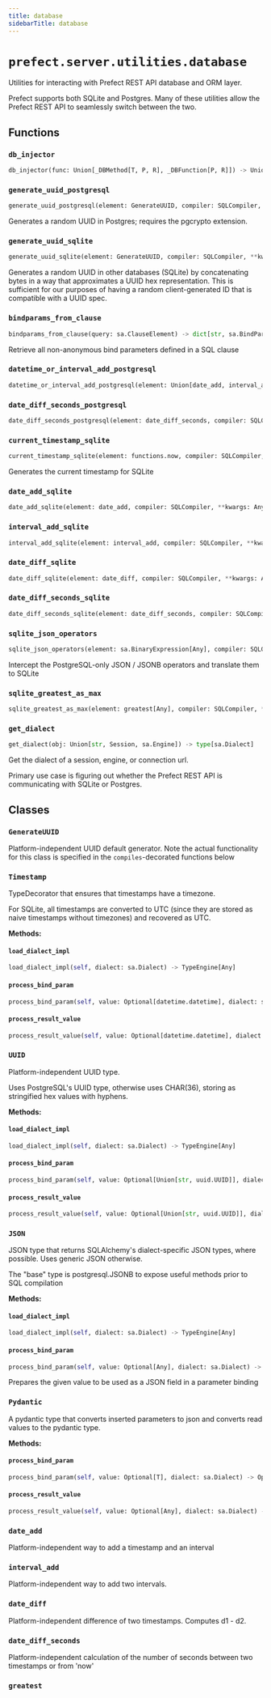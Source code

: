 ```yaml
---
title: database
sidebarTitle: database
---
```


# `prefect.server.utilities.database`



Utilities for interacting with Prefect REST API database and ORM layer.

Prefect supports both SQLite and Postgres. Many of these utilities
allow the Prefect REST API to seamlessly switch between the two.


## Functions

### `db_injector` <sup><a href="https://github.com/PrefectHQ/prefect/blob/main/src/prefect/server/utilities/database.py#L77" target="_blank"><Icon icon="github" style="width: 14px; height: 14px;" /></a></sup>

```python
db_injector(func: Union[_DBMethod[T, P, R], _DBFunction[P, R]]) -> Union[_Method[T, P, R], _Function[P, R]]
```

### `generate_uuid_postgresql` <sup><a href="https://github.com/PrefectHQ/prefect/blob/main/src/prefect/server/utilities/database.py#L96" target="_blank"><Icon icon="github" style="width: 14px; height: 14px;" /></a></sup>

```python
generate_uuid_postgresql(element: GenerateUUID, compiler: SQLCompiler, **kwargs: Any) -> str
```


Generates a random UUID in Postgres; requires the pgcrypto extension.


### `generate_uuid_sqlite` <sup><a href="https://github.com/PrefectHQ/prefect/blob/main/src/prefect/server/utilities/database.py#L107" target="_blank"><Icon icon="github" style="width: 14px; height: 14px;" /></a></sup>

```python
generate_uuid_sqlite(element: GenerateUUID, compiler: SQLCompiler, **kwargs: Any) -> str
```


Generates a random UUID in other databases (SQLite) by concatenating
bytes in a way that approximates a UUID hex representation. This is
sufficient for our purposes of having a random client-generated ID
that is compatible with a UUID spec.


### `bindparams_from_clause` <sup><a href="https://github.com/PrefectHQ/prefect/blob/main/src/prefect/server/utilities/database.py#L327" target="_blank"><Icon icon="github" style="width: 14px; height: 14px;" /></a></sup>

```python
bindparams_from_clause(query: sa.ClauseElement) -> dict[str, sa.BindParameter[Any]]
```


Retrieve all non-anonymous bind parameters defined in a SQL clause


### `datetime_or_interval_add_postgresql` <sup><a href="https://github.com/PrefectHQ/prefect/blob/main/src/prefect/server/utilities/database.py#L425" target="_blank"><Icon icon="github" style="width: 14px; height: 14px;" /></a></sup>

```python
datetime_or_interval_add_postgresql(element: Union[date_add, interval_add, date_diff], compiler: SQLCompiler, **kwargs: Any) -> str
```

### `date_diff_seconds_postgresql` <sup><a href="https://github.com/PrefectHQ/prefect/blob/main/src/prefect/server/utilities/database.py#L435" target="_blank"><Icon icon="github" style="width: 14px; height: 14px;" /></a></sup>

```python
date_diff_seconds_postgresql(element: date_diff_seconds, compiler: SQLCompiler, **kwargs: Any) -> str
```

### `current_timestamp_sqlite` <sup><a href="https://github.com/PrefectHQ/prefect/blob/main/src/prefect/server/utilities/database.py#L507" target="_blank"><Icon icon="github" style="width: 14px; height: 14px;" /></a></sup>

```python
current_timestamp_sqlite(element: functions.now, compiler: SQLCompiler, **kwargs: Any) -> str
```


Generates the current timestamp for SQLite


### `date_add_sqlite` <sup><a href="https://github.com/PrefectHQ/prefect/blob/main/src/prefect/server/utilities/database.py#L515" target="_blank"><Icon icon="github" style="width: 14px; height: 14px;" /></a></sup>

```python
date_add_sqlite(element: date_add, compiler: SQLCompiler, **kwargs: Any) -> str
```

### `interval_add_sqlite` <sup><a href="https://github.com/PrefectHQ/prefect/blob/main/src/prefect/server/utilities/database.py#L523" target="_blank"><Icon icon="github" style="width: 14px; height: 14px;" /></a></sup>

```python
interval_add_sqlite(element: interval_add, compiler: SQLCompiler, **kwargs: Any) -> str
```

### `date_diff_sqlite` <sup><a href="https://github.com/PrefectHQ/prefect/blob/main/src/prefect/server/utilities/database.py#L532" target="_blank"><Icon icon="github" style="width: 14px; height: 14px;" /></a></sup>

```python
date_diff_sqlite(element: date_diff, compiler: SQLCompiler, **kwargs: Any) -> str
```

### `date_diff_seconds_sqlite` <sup><a href="https://github.com/PrefectHQ/prefect/blob/main/src/prefect/server/utilities/database.py#L539" target="_blank"><Icon icon="github" style="width: 14px; height: 14px;" /></a></sup>

```python
date_diff_seconds_sqlite(element: date_diff_seconds, compiler: SQLCompiler, **kwargs: Any) -> str
```

### `sqlite_json_operators` <sup><a href="https://github.com/PrefectHQ/prefect/blob/main/src/prefect/server/utilities/database.py#L690" target="_blank"><Icon icon="github" style="width: 14px; height: 14px;" /></a></sup>

```python
sqlite_json_operators(element: sa.BinaryExpression[Any], compiler: SQLCompiler, override_operator: Optional[OperatorType] = None, **kwargs: Any) -> str
```


Intercept the PostgreSQL-only JSON / JSONB operators and translate them to SQLite


### `sqlite_greatest_as_max` <sup><a href="https://github.com/PrefectHQ/prefect/blob/main/src/prefect/server/utilities/database.py#L709" target="_blank"><Icon icon="github" style="width: 14px; height: 14px;" /></a></sup>

```python
sqlite_greatest_as_max(element: greatest[Any], compiler: SQLCompiler, **kwargs: Any) -> str
```

### `get_dialect` <sup><a href="https://github.com/PrefectHQ/prefect/blob/main/src/prefect/server/utilities/database.py#L727" target="_blank"><Icon icon="github" style="width: 14px; height: 14px;" /></a></sup>

```python
get_dialect(obj: Union[str, Session, sa.Engine]) -> type[sa.Dialect]
```


Get the dialect of a session, engine, or connection url.

Primary use case is figuring out whether the Prefect REST API is communicating with
SQLite or Postgres.


## Classes

### `GenerateUUID` <sup><a href="https://github.com/PrefectHQ/prefect/blob/main/src/prefect/server/utilities/database.py#L85" target="_blank"><Icon icon="github" style="width: 14px; height: 14px;" /></a></sup>


Platform-independent UUID default generator.
Note the actual functionality for this class is specified in the
`compiles`-decorated functions below


### `Timestamp` <sup><a href="https://github.com/PrefectHQ/prefect/blob/main/src/prefect/server/utilities/database.py#L133" target="_blank"><Icon icon="github" style="width: 14px; height: 14px;" /></a></sup>


TypeDecorator that ensures that timestamps have a timezone.

For SQLite, all timestamps are converted to UTC (since they are stored
as naive timestamps without timezones) and recovered as UTC.


**Methods:**

#### `load_dialect_impl` <sup><a href="https://github.com/PrefectHQ/prefect/blob/main/src/prefect/server/utilities/database.py#L143" target="_blank"><Icon icon="github" style="width: 14px; height: 14px;" /></a></sup>

```python
load_dialect_impl(self, dialect: sa.Dialect) -> TypeEngine[Any]
```

#### `process_bind_param` <sup><a href="https://github.com/PrefectHQ/prefect/blob/main/src/prefect/server/utilities/database.py#L155" target="_blank"><Icon icon="github" style="width: 14px; height: 14px;" /></a></sup>

```python
process_bind_param(self, value: Optional[datetime.datetime], dialect: sa.Dialect) -> Optional[datetime.datetime]
```

#### `process_result_value` <sup><a href="https://github.com/PrefectHQ/prefect/blob/main/src/prefect/server/utilities/database.py#L170" target="_blank"><Icon icon="github" style="width: 14px; height: 14px;" /></a></sup>

```python
process_result_value(self, value: Optional[datetime.datetime], dialect: sa.Dialect) -> Optional[datetime.datetime]
```

### `UUID` <sup><a href="https://github.com/PrefectHQ/prefect/blob/main/src/prefect/server/utilities/database.py#L183" target="_blank"><Icon icon="github" style="width: 14px; height: 14px;" /></a></sup>


Platform-independent UUID type.

Uses PostgreSQL's UUID type, otherwise uses
CHAR(36), storing as stringified hex values with
hyphens.


**Methods:**

#### `load_dialect_impl` <sup><a href="https://github.com/PrefectHQ/prefect/blob/main/src/prefect/server/utilities/database.py#L195" target="_blank"><Icon icon="github" style="width: 14px; height: 14px;" /></a></sup>

```python
load_dialect_impl(self, dialect: sa.Dialect) -> TypeEngine[Any]
```

#### `process_bind_param` <sup><a href="https://github.com/PrefectHQ/prefect/blob/main/src/prefect/server/utilities/database.py#L201" target="_blank"><Icon icon="github" style="width: 14px; height: 14px;" /></a></sup>

```python
process_bind_param(self, value: Optional[Union[str, uuid.UUID]], dialect: sa.Dialect) -> Optional[str]
```

#### `process_result_value` <sup><a href="https://github.com/PrefectHQ/prefect/blob/main/src/prefect/server/utilities/database.py#L213" target="_blank"><Icon icon="github" style="width: 14px; height: 14px;" /></a></sup>

```python
process_result_value(self, value: Optional[Union[str, uuid.UUID]], dialect: sa.Dialect) -> Optional[uuid.UUID]
```

### `JSON` <sup><a href="https://github.com/PrefectHQ/prefect/blob/main/src/prefect/server/utilities/database.py#L224" target="_blank"><Icon icon="github" style="width: 14px; height: 14px;" /></a></sup>


JSON type that returns SQLAlchemy's dialect-specific JSON types, where
possible. Uses generic JSON otherwise.

The "base" type is postgresql.JSONB to expose useful methods prior
to SQL compilation


**Methods:**

#### `load_dialect_impl` <sup><a href="https://github.com/PrefectHQ/prefect/blob/main/src/prefect/server/utilities/database.py#L238" target="_blank"><Icon icon="github" style="width: 14px; height: 14px;" /></a></sup>

```python
load_dialect_impl(self, dialect: sa.Dialect) -> TypeEngine[Any]
```

#### `process_bind_param` <sup><a href="https://github.com/PrefectHQ/prefect/blob/main/src/prefect/server/utilities/database.py#L246" target="_blank"><Icon icon="github" style="width: 14px; height: 14px;" /></a></sup>

```python
process_bind_param(self, value: Optional[Any], dialect: sa.Dialect) -> Optional[Any]
```

Prepares the given value to be used as a JSON field in a parameter binding


### `Pydantic` <sup><a href="https://github.com/PrefectHQ/prefect/blob/main/src/prefect/server/utilities/database.py#L267" target="_blank"><Icon icon="github" style="width: 14px; height: 14px;" /></a></sup>


A pydantic type that converts inserted parameters to
json and converts read values to the pydantic type.


**Methods:**

#### `process_bind_param` <sup><a href="https://github.com/PrefectHQ/prefect/blob/main/src/prefect/server/utilities/database.py#L306" target="_blank"><Icon icon="github" style="width: 14px; height: 14px;" /></a></sup>

```python
process_bind_param(self, value: Optional[T], dialect: sa.Dialect) -> Optional[str]
```

#### `process_result_value` <sup><a href="https://github.com/PrefectHQ/prefect/blob/main/src/prefect/server/utilities/database.py#L320" target="_blank"><Icon icon="github" style="width: 14px; height: 14px;" /></a></sup>

```python
process_result_value(self, value: Optional[Any], dialect: sa.Dialect) -> Optional[T]
```

### `date_add` <sup><a href="https://github.com/PrefectHQ/prefect/blob/main/src/prefect/server/utilities/database.py#L346" target="_blank"><Icon icon="github" style="width: 14px; height: 14px;" /></a></sup>


Platform-independent way to add a timestamp and an interval


### `interval_add` <sup><a href="https://github.com/PrefectHQ/prefect/blob/main/src/prefect/server/utilities/database.py#L365" target="_blank"><Icon icon="github" style="width: 14px; height: 14px;" /></a></sup>


Platform-independent way to add two intervals.


### `date_diff` <sup><a href="https://github.com/PrefectHQ/prefect/blob/main/src/prefect/server/utilities/database.py#L384" target="_blank"><Icon icon="github" style="width: 14px; height: 14px;" /></a></sup>


Platform-independent difference of two timestamps. Computes d1 - d2.


### `date_diff_seconds` <sup><a href="https://github.com/PrefectHQ/prefect/blob/main/src/prefect/server/utilities/database.py#L401" target="_blank"><Icon icon="github" style="width: 14px; height: 14px;" /></a></sup>


Platform-independent calculation of the number of seconds between two timestamps or from 'now'


### `greatest` <sup><a href="https://github.com/PrefectHQ/prefect/blob/main/src/prefect/server/utilities/database.py#L704" target="_blank"><Icon icon="github" style="width: 14px; height: 14px;" /></a></sup>
